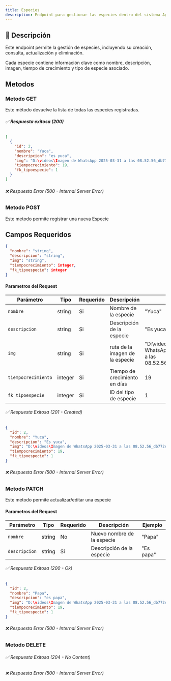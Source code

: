 ```yaml
---
title: Especies
description: Endpoint para gestionar las especies dentro del sistema AgroSoft.
---
```



## 🔹 **Descripción**
Este endpoint permite la gestión de especies, incluyendo su creación, consulta, actualización y eliminación.

Cada especie contiene información clave como nombre, descripción, imagen, tiempo de crecimiento y tipo de especie asociado.

## Metodos

### Metodo GET

<ApiBaseBanner 
  method="GET" 
  path="/especies/" 
  baseUrl="http://127.0.0.1:8000"
/> 
Este método devuelve la lista de todas las especies registradas.  
###### ✅ **Respuesta exitosa (200)**
```json
[
  {
    "id": 2,
    "nombre": "Yuca",
    "descripcion": "es yuca",
    "img": "D:\videos\Imagen de WhatsApp 2025-03-31 a las 08.52.56_db772e6c.jpg",
    "tiempocrecimiento": 19,
    "fk_tipoespecie": 1
  }
]
```
###### ❌ Respuesta Error (500 - Internal Server Error)

### Metodo POST

<ApiBaseBanner 
  method="POST" 
  path="/especies/" 
  baseUrl="http://127.0.0.1:8000"
/>
Este metodo permite registrar una nueva Especie

## **Campos Requeridos**
```json
{
  "nombre": "string",
  "descripcion": "string",
  "img": "string",
  "tiempocrecimiento": integer,
  "fk_tipoespecie": integer
}
```
#### **Parametros del Request** 

| Parámetro          | Tipo     | Requerido | Descripción                     | Ejemplo        |
|--------------------|---------|-----------|---------------------------------|---------------|
| `nombre`          | string  | Si        | Nombre de la especie            | "Yuca"     |
| `descripcion`     | string  | Si        | Descripción de la especie       | "Es yuca" |
| `img`             | string  | Si        | ruta de la imagen de la especie  | "D:\videos\Imagen de WhatsApp 2025-03-31 a las 08.52.56_db772e6c.jpg"    |
| `tiempocrecimiento` | integer | Si      | Tiempo de crecimiento en días  | 19            |
| `fk_tipoespecie`  | integer | Si        | ID del tipo de especie          | 1             |

###### ✅ Respuesta Exitosa (201 - Created)
```json
{
  "id": 2,
  "nombre": "Yuca",
  "descripcion": "Es yuca",
  "img": "D:\videos\Imagen de WhatsApp 2025-03-31 a las 08.52.56_db772e6c.jpg",
  "tiempocrecimiento": 19,
  "fk_tipoespecie": 1
}
```
###### ❌ Respuesta Error (500 - Internal Server Error)

### Metodo PATCH

<ApiBaseBanner 
  method="PATCH" 
  path="/especies/{id}/" 
  baseUrl="http://127.0.0.1:8000"
/>

Este metodo permite actualizar/editar una especie
#### **Parametros del Request**
| Parámetro        | Tipo     | Requerido | Descripción                        | Ejemplo  |
|------------------|---------|-----------|------------------------------------|----------|
| `nombre`        | string  | No        | Nuevo nombre de la especie        | "Papa"  |
| `descripcion`     | string  | Si        | Descripción de la especie       | "Es papa" |

###### ✅ Respuesta Exitosa (200 - Ok)
```json
{
  "id": 2,
  "nombre": "Papa",
  "descripcion": "es papa",
  "img": "D:\videos\Imagen de WhatsApp 2025-03-31 a las 08.52.56_db772e6c.jpg",
  "tiempocrecimiento": 19,
  "fk_tipoespecie": 1
}
```
###### ❌ Respuesta Error (500 - Internal Server Error)

### Metodo DELETE
<ApiBaseBanner 
  method="DELETE" 
  path="/especies/{id}/" 
  baseUrl="http://127.0.0.1:8000"
/>
###### ✅ Respuesta Exitosa (204 - No Content)
###### ❌ Respuesta Error (500 - Internal Server Error)

